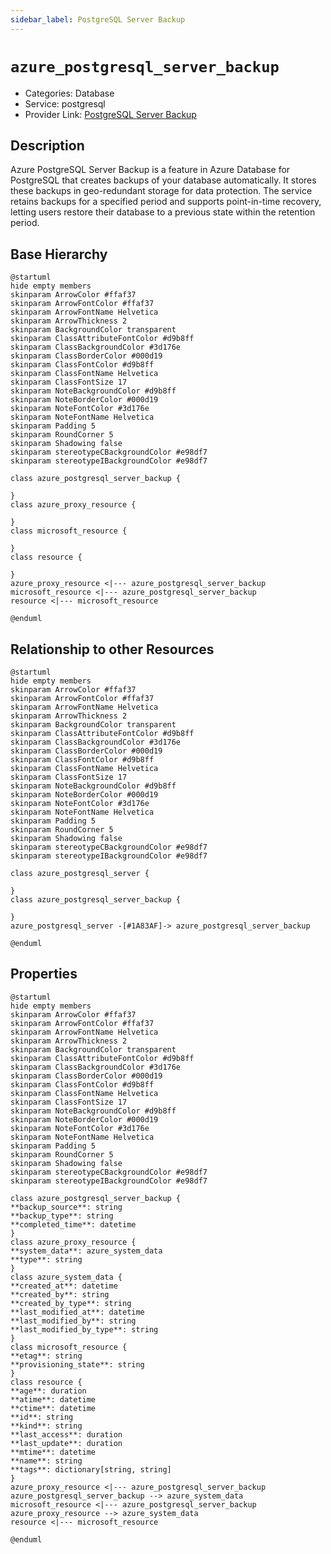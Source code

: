 ```yaml
---
sidebar_label: PostgreSQL Server Backup
---
```


# `azure_postgresql_server_backup`

- Categories: Database
- Service: postgresql
- Provider Link: [PostgreSQL Server Backup](https://learn.microsoft.com/en-us/azure/postgresql/flexible-server/concepts-backup-restore)

## Description

Azure PostgreSQL Server Backup is a feature in Azure Database for PostgreSQL that creates backups of your database automatically. It stores these backups in geo-redundant storage for data protection. The service retains backups for a specified period and supports point-in-time recovery, letting users restore their database to a previous state within the retention period.

## Base Hierarchy

<ZoomPanPinch>

```kroki imgType="plantuml" imgAlt="Hierarchy of PostgreSQL Server Backup"
@startuml
hide empty members
skinparam ArrowColor #ffaf37
skinparam ArrowFontColor #ffaf37
skinparam ArrowFontName Helvetica
skinparam ArrowThickness 2
skinparam BackgroundColor transparent
skinparam ClassAttributeFontColor #d9b8ff
skinparam ClassBackgroundColor #3d176e
skinparam ClassBorderColor #000d19
skinparam ClassFontColor #d9b8ff
skinparam ClassFontName Helvetica
skinparam ClassFontSize 17
skinparam NoteBackgroundColor #d9b8ff
skinparam NoteBorderColor #000d19
skinparam NoteFontColor #3d176e
skinparam NoteFontName Helvetica
skinparam Padding 5
skinparam RoundCorner 5
skinparam Shadowing false
skinparam stereotypeCBackgroundColor #e98df7
skinparam stereotypeIBackgroundColor #e98df7

class azure_postgresql_server_backup {

}
class azure_proxy_resource {

}
class microsoft_resource {

}
class resource {

}
azure_proxy_resource <|--- azure_postgresql_server_backup
microsoft_resource <|--- azure_postgresql_server_backup
resource <|--- microsoft_resource

@enduml
```

</ZoomPanPinch>

## Relationship to other Resources

<ZoomPanPinch>

```kroki imgType="plantuml" imgAlt="Diagram of PostgreSQL Server Backup resource relationships"
@startuml
hide empty members
skinparam ArrowColor #ffaf37
skinparam ArrowFontColor #ffaf37
skinparam ArrowFontName Helvetica
skinparam ArrowThickness 2
skinparam BackgroundColor transparent
skinparam ClassAttributeFontColor #d9b8ff
skinparam ClassBackgroundColor #3d176e
skinparam ClassBorderColor #000d19
skinparam ClassFontColor #d9b8ff
skinparam ClassFontName Helvetica
skinparam ClassFontSize 17
skinparam NoteBackgroundColor #d9b8ff
skinparam NoteBorderColor #000d19
skinparam NoteFontColor #3d176e
skinparam NoteFontName Helvetica
skinparam Padding 5
skinparam RoundCorner 5
skinparam Shadowing false
skinparam stereotypeCBackgroundColor #e98df7
skinparam stereotypeIBackgroundColor #e98df7

class azure_postgresql_server {

}
class azure_postgresql_server_backup {

}
azure_postgresql_server -[#1A83AF]-> azure_postgresql_server_backup

@enduml
```

</ZoomPanPinch>

## Properties

<ZoomPanPinch>

```kroki imgType="plantuml" imgAlt="Diagram of PostgreSQL Server Backup data model"
@startuml
hide empty members
skinparam ArrowColor #ffaf37
skinparam ArrowFontColor #ffaf37
skinparam ArrowFontName Helvetica
skinparam ArrowThickness 2
skinparam BackgroundColor transparent
skinparam ClassAttributeFontColor #d9b8ff
skinparam ClassBackgroundColor #3d176e
skinparam ClassBorderColor #000d19
skinparam ClassFontColor #d9b8ff
skinparam ClassFontName Helvetica
skinparam ClassFontSize 17
skinparam NoteBackgroundColor #d9b8ff
skinparam NoteBorderColor #000d19
skinparam NoteFontColor #3d176e
skinparam NoteFontName Helvetica
skinparam Padding 5
skinparam RoundCorner 5
skinparam Shadowing false
skinparam stereotypeCBackgroundColor #e98df7
skinparam stereotypeIBackgroundColor #e98df7

class azure_postgresql_server_backup {
**backup_source**: string
**backup_type**: string
**completed_time**: datetime
}
class azure_proxy_resource {
**system_data**: azure_system_data
**type**: string
}
class azure_system_data {
**created_at**: datetime
**created_by**: string
**created_by_type**: string
**last_modified_at**: datetime
**last_modified_by**: string
**last_modified_by_type**: string
}
class microsoft_resource {
**etag**: string
**provisioning_state**: string
}
class resource {
**age**: duration
**atime**: datetime
**ctime**: datetime
**id**: string
**kind**: string
**last_access**: duration
**last_update**: duration
**mtime**: datetime
**name**: string
**tags**: dictionary[string, string]
}
azure_proxy_resource <|--- azure_postgresql_server_backup
azure_postgresql_server_backup --> azure_system_data
microsoft_resource <|--- azure_postgresql_server_backup
azure_proxy_resource --> azure_system_data
resource <|--- microsoft_resource

@enduml
```

</ZoomPanPinch>
